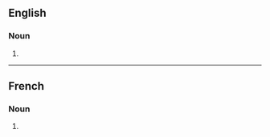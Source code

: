 ==English==

===Noun===
{{head|en|noun form}}

# {{plural of|adjoint|lang=en}}

----

==French==

===Noun===
{{head|fr|noun plural form|g=m}}

# {{plural of|adjoint|lang=fr}}